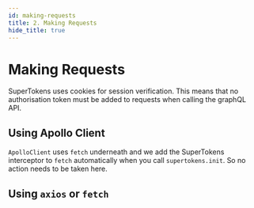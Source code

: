 ```yaml
---
id: making-requests
title: 2. Making Requests
hide_title: true
---
```


<!-- COPY DOCS -->
<!-- ./session/graphql-integration/making-requests.mdx -->


# Making Requests

SuperTokens uses cookies for session verification. This means that no authorisation token must be added to requests when calling the graphQL API.

## Using Apollo Client
`ApolloClient` uses `fetch` underneath and we add the SuperTokens interceptor to `fetch` automatically when you call `supertokens.init`. So no action needs to be taken here.

## Using `axios` or `fetch`

<NetworkInterceptors />
